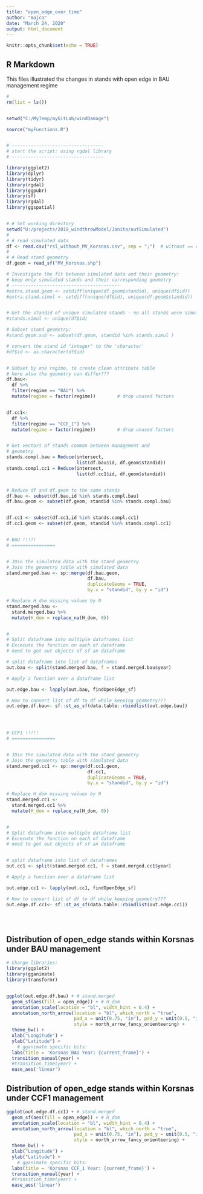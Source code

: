 ---
title: "open_edge_over time"
author: "majca"
date: "March 24, 2020"
output: html_document
---

```{r setup, include=FALSE}
knitr::opts_chunk$set(echo = TRUE)

```

## R Markdown

This files illustrated the changes in stands with open edge in BAU management regime 

```{r echo = FALSE, comment=NA, message = FALSE, warning=FALSE}

# 
rm(list = ls())


setwd("C:/MyTemp/myGitLab/windDamage")

source("myFunctions.R")


# ----------------------------------
# start the script: using rgdal library
# ----------------------------------

library(ggplot2)
library(dplyr)
library(tidyr)
library(rgdal)
library(ggpubr)
library(sf)
library(rgdal)
library(ggspatial)


# # Set working directory
setwd("U:/projects/2019_windthrowModel/Janita/outSimulated")
# 
# # read simulated data
df <- read.csv("rsl_without_MV_Korsnas.csv", sep = ";")  # without == climate change is not included
# 
# # Read stand geometry
df.geom = read_sf("MV_Korsnas.shp")

# Investigate the fit between simulated data and their geometry:
# keep only simulated stands and their corresponding geometry
# ----------------------------------------
#extra.stand.geom <- setdiff(unique(df.geom$standid), unique(df$id))
#extra.stand.simul <- setdiff(unique(df$id), unique(df.geom$standid))


# Get the standid of unique simulated stands - no all stands were simulated
#stands.simul <- unique(df$id)

# Subset stand geometry:
#stand.geom.sub <- subset(df.geom, standid %in% stands.simul )

# convert the stand id "integer" to the 'character'
#df$id <- as.character(df$id)


# Subset by one regime, to create clean attribute table
# here also the geometry can differ???
df.bau<-
  df %>% 
  filter(regime == "BAU") %>% 
  mutate(regime = factor(regime))        # drop unused factors


df.cc1<-
  df %>% 
  filter(regime == "CCF_1") %>% 
  mutate(regime = factor(regime))        # drop unused factors


# Get vectors of stands common between management and 
# geometry
stands.compl.bau = Reduce(intersect, 
                          list(df.bau$id, df.geom$standid))
stands.compl.cc1 = Reduce(intersect, 
                          list(df.cc1$id, df.geom$standid))


# Reduce df and df.geom to the same stands
df.bau <- subset(df.bau,id %in% stands.compl.bau)
df.bau.geom <- subset(df.geom, standid %in% stands.compl.bau)


df.cc1 <- subset(df.cc1,id %in% stands.compl.cc1)
df.cc1.geom <- subset(df.geom, standid %in% stands.compl.cc1)


# BAU !!!!!
# ================


# JOin the simulated data with the stand geometry
# Join the geometry table with simulated data
stand.merged.bau <- sp::merge(df.bau.geom,
                              df.bau, 
                              duplicateGeoms = TRUE,
                              by.x = "standid", by.y = "id")

# Replace H_dom missing values by 0
stand.merged.bau <-
  stand.merged.bau %>% 
  mutate(H_dom = replace_na(H_dom, 0))


#
# Split dataframe into multiple dataframes list 
# Excecute the function on each of dataframe
# need to get out objects of sf an dataframe

# split dataframe into list of dataframes
out.bau <- split(stand.merged.bau, f = stand.merged.bau$year)

# Apply a function over a dataframe list

out.edge.bau <- lapply(out.bau, findOpenEdge_sf)

# How to convert list of df to df while keeping geometry???
out.edge.df.bau<- sf::st_as_sf(data.table::rbindlist(out.edge.bau))




# CCF1 !!!!!
# ================


# JOin the simulated data with the stand geometry
# Join the geometry table with simulated data
stand.merged.cc1 <- sp::merge(df.cc1.geom, 
                              df.cc1, 
                              duplicateGeoms = TRUE,
                              by.x = "standid", by.y = "id")

# Replace H_dom missing values by 0
stand.merged.cc1 <-
  stand.merged.cc1 %>% 
  mutate(H_dom = replace_na(H_dom, 0))


#
# Split dataframe into multiple dataframe list 
# Excecute the function on each of dataframe
# need to get out objects of sf an dataframe


# split dataframe into list of dataframes
out.cc1 <- split(stand.merged.cc1, f = stand.merged.cc1$year)

# Apply a function over a dataframe list

out.edge.cc1 <- lapply(out.cc1, findOpenEdge_sf)

# How to convert list of df to df while keeping geometry???
out.edge.df.cc1<- sf::st_as_sf(data.table::rbindlist(out.edge.cc1))





```

## Distribution of open_edge stands within Korsnas under BAU management

```{r  echo=FALSE, message = FALSE, warning=F, fig.width=5, fig.height=4}
# Charge libraries:
library(ggplot2)
library(gganimate)
library(transformr)


ggplot(out.edge.df.bau) + # stand.merged 
  geom_sf(aes(fill = open_edge)) + # H_dom
  annotation_scale(location = "bl", width_hint = 0.4) +
  annotation_north_arrow(location = "bl", which_north = "true", 
                         pad_x = unit(0.75, "in"), pad_y = unit(0.5, "in"),
                         style = north_arrow_fancy_orienteering) +
  theme_bw() +
  xlab("Longitude") + 
  ylab("Latitude") +
    # gganimate specific bits:
  labs(title = 'Korsnas BAU Year: {current_frame}') +
  transition_manual(year) +
  #transition_time(year) +
  ease_aes('linear')


```

## Distribution of open_edge stands within Korsnas under CCF1 management

```{r echo=FALSE, message = FALSE, warning=FALSE, fig.width=5, fig.height=4}

ggplot(out.edge.df.cc1) + # stand.merged 
  geom_sf(aes(fill = open_edge)) + # H_dom
  annotation_scale(location = "bl", width_hint = 0.4) +
  annotation_north_arrow(location = "bl", which_north = "true", 
                         pad_x = unit(0.75, "in"), pad_y = unit(0.5, "in"),
                         style = north_arrow_fancy_orienteering) +
  theme_bw() +
  xlab("Longitude") + 
  ylab("Latitude") +
    # gganimate specific bits:
  labs(title = 'Korsnas CCF_1 Year: {current_frame}') +
  transition_manual(year) +
  #transition_time(year) +
  ease_aes('linear')

```